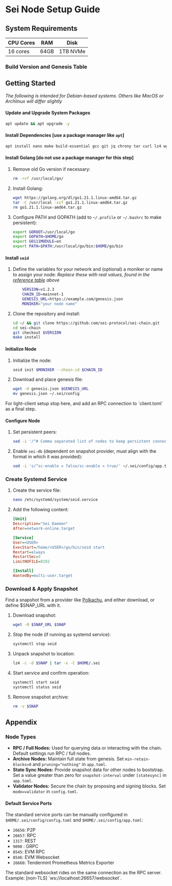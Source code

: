
# Sei Node Setup Guide

## System Requirements

| CPU Cores | RAM  | Disk     |
|-----------|------|----------|
| 16 cores  | 64GB | 1TB NVMe |

### Build Version and Genesis Table

<VersionTable />

## Getting Started

*The following is intended for Debian-based systems. Others like MacOS or Archlinux will differ slightly*

#### Update and Upgrade System Packages

```bash
apt update && apt upgrade -y
```

#### Install Dependencies [use a package manager like `apt`]

```bash
apt install nano make build-essential gcc git jq chrony tar curl lz4 wget -y
```

#### Install Golang [do not use a package manager for this step]

1. Remove old Go version if necessary:

    ```bash
    rm -rvf /usr/local/go/
    ```

2. Install Golang:

    ```bash
    wget https://golang.org/dl/go1.21.1.linux-amd64.tar.gz
    tar -C /usr/local -xzf go1.21.1.linux-amd64.tar.gz
    rm go1.21.1.linux-amd64.tar.gz
    ```

3. Configure PATH and GOPATH (add to `~/.profile` or `~/.bashrc` to make persistent):

    ```bash
    export GOROOT=/usr/local/go
    export GOPATH=$HOME/go
    export GO111MODULE=on
    export PATH=$PATH:/usr/local/go/bin:$HOME/go/bin
    ```

#### Install `seid`

1. Define the variables for your network and (optional) a moniker or name to assign your node:
*Replace these with real values, found in the [reference table](/node-operators#build-version-and-genesis-table) above*

    ```bash
        VERSION=v1.2.3
        CHAIN_ID=mainnet-1
        GENESIS_URL=https://example.com/genesis.json
        MONIKER="your node name"
    ```

1. Clone the repository and install:

    ```bash
    cd ~/ && git clone https://github.com/sei-protocol/sei-chain.git
    cd sei-chain
    git checkout $VERSION
    make install
    ```

#### Initialize Node

1. Initialize the node:

    ```bash
    seid init $MONIKER --chain-id $CHAIN_ID
    ```

2. Download and place genesis file:

    ```bash
    wget -O genesis.json $GENESIS_URL
    mv genesis.json ~/.sei/config
    ```

<div className="callout custom-green">
    For light-client setup stop here, and add an RPC connection to `client.toml` as a final step.
</div>


#### Configure Node

1. Set persistent peers:

    ```bash
    sed -i '/^# Comma separated list of nodes to keep persistent connections to$/,/^$/ s/^persistent-peers = ""$/persistent-peers = "de8b1df70c7a8817ed121908e7c6e6059f4238f9@3.142.50.176:26656,7a962f3a928ca4e0e58355e6e798aba1ea253272@34.242.85.117:26656"/' ~/.sei/config/config.toml
    ```

2. Enable `sei-db` (dependent on snapshot provider, must align with the format in which it was provided):

    ```bash
    sed -i 's/^sc-enable = false/sc-enable = true/' ~/.sei/config/app.toml
    ```

### Create Systemd Service

1. Create the service file:

    ```bash
    nano /etc/systemd/system/seid.service
    ```

2. Add the following content:

    ```ini
    [Unit]
    Description="Sei Daemon"
    After=network-online.target

    [Service]
    User=<USER>
    ExecStart=/home/<USER>/go/bin/seid start
    Restart=always
    RestartSec=3
    LimitNOFILE=8192

    [Install]
    WantedBy=multi-user.target
    ```

### Download & Apply Snapshot

Find a snapshot from a provider like [Polkachu](https://polkachu.com/tendermint_snapshots/sei), and either download, or define $SNAP_URL with it.

1. Download snapshot:

    ```bash
    wget -O $SNAP_URL $SNAP
    ```

2. Stop the node (if running as systemd service):

    ```bash
    systemctl stop seid
    ```

3. Unpack snapshot to location:

    ```bash
    lz4 -c -d $SNAP | tar -x -C $HOME/.sei
    ```

4. Start service and confirm operation:

    ```bash
    systemctl start seid
    systemctl status seid
    ```

5. Remove snapshot archive:

    ```bash
    rm -v $SNAP
    ```

## Appendix

### Node Types

- **RPC / Full Nodes:** Used for querying data or interacting with the chain. Default settings run RPC / full nodes.
- **Archive Nodes:** Maintain full state from genesis. Set `min-retain-blocks=0` and `pruning="nothing"` in `app.toml`.
- **State Sync Nodes:** Provide snapshot data for other nodes to bootstrap. Set a value greater than zero for `snapshot-interval` under `[statesync]` in `app.toml`.
- **Validator Nodes:** Secure the chain by proposing and signing blocks. Set `mode=validator` in `config.toml`.

#### Default Service Ports

The standard service ports can be manually configured in `$HOME/.sei/config/config.toml` and `$HOME/.sei/config/app.toml`:

- `26656`: P2P
- `26657`: RPC
- `1317`: REST
- `9090` : GRPC
- `8545`: EVM RPC
- `8546`: EVM Websocket
- `26660`: Tendermint Prometheus Metrics Exporter

<Callout type="info" emoji="📘">
The standard websocket rides on the same connection as the RPC server. Example: [non-TLS] `ws://localhost:26657/websocket`.
</Callout>

